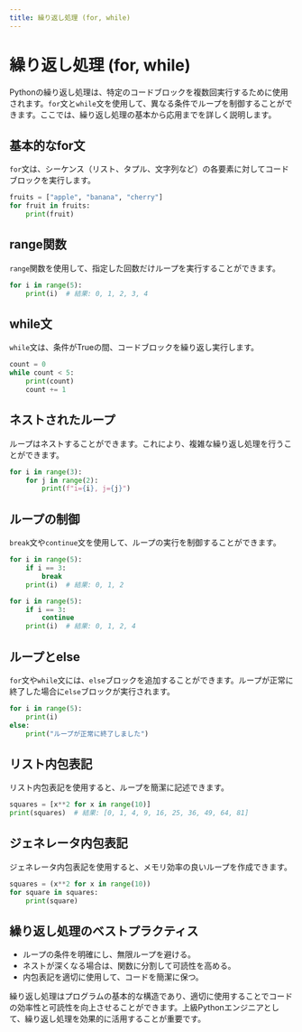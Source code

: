 ```yaml
---
title: 繰り返し処理 (for, while)
---
```


# 繰り返し処理 (for, while)

Pythonの繰り返し処理は、特定のコードブロックを複数回実行するために使用されます。`for`文と`while`文を使用して、異なる条件でループを制御することができます。ここでは、繰り返し処理の基本から応用までを詳しく説明します。

## 基本的なfor文

`for`文は、シーケンス（リスト、タプル、文字列など）の各要素に対してコードブロックを実行します。
```python
fruits = ["apple", "banana", "cherry"]
for fruit in fruits:
    print(fruit)
```

## range関数

`range`関数を使用して、指定した回数だけループを実行することができます。
```python
for i in range(5):
    print(i)  # 結果: 0, 1, 2, 3, 4
```

## while文

`while`文は、条件がTrueの間、コードブロックを繰り返し実行します。
```python
count = 0
while count < 5:
    print(count)
    count += 1
```

## ネストされたループ

ループはネストすることができます。これにより、複雑な繰り返し処理を行うことができます。
```python
for i in range(3):
    for j in range(2):
        print(f"i={i}, j={j}")
```

## ループの制御

`break`文や`continue`文を使用して、ループの実行を制御することができます。
```python
for i in range(5):
    if i == 3:
        break
    print(i)  # 結果: 0, 1, 2

for i in range(5):
    if i == 3:
        continue
    print(i)  # 結果: 0, 1, 2, 4
```

## ループとelse

`for`文や`while`文には、`else`ブロックを追加することができます。ループが正常に終了した場合に`else`ブロックが実行されます。
```python
for i in range(5):
    print(i)
else:
    print("ループが正常に終了しました")
```

## リスト内包表記

リスト内包表記を使用すると、ループを簡潔に記述できます。
```python
squares = [x**2 for x in range(10)]
print(squares)  # 結果: [0, 1, 4, 9, 16, 25, 36, 49, 64, 81]
```

## ジェネレータ内包表記

ジェネレータ内包表記を使用すると、メモリ効率の良いループを作成できます。
```python
squares = (x**2 for x in range(10))
for square in squares:
    print(square)
```

## 繰り返し処理のベストプラクティス

- ループの条件を明確にし、無限ループを避ける。
- ネストが深くなる場合は、関数に分割して可読性を高める。
- 内包表記を適切に使用して、コードを簡潔に保つ。

繰り返し処理はプログラムの基本的な構造であり、適切に使用することでコードの効率性と可読性を向上させることができます。上級Pythonエンジニアとして、繰り返し処理を効果的に活用することが重要です。
